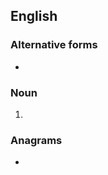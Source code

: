 {{also|Appendix:Variations of "ta"}}
==English==

===Alternative forms===
* {{l|en|TA}}

===Noun===
{{en-noun}}

# {{initialism of|[[teach]]ing [[assistant]]|lang=en}}

===Anagrams===
* {{anagrams|en|'at|A-T|AT|at|at-}}
